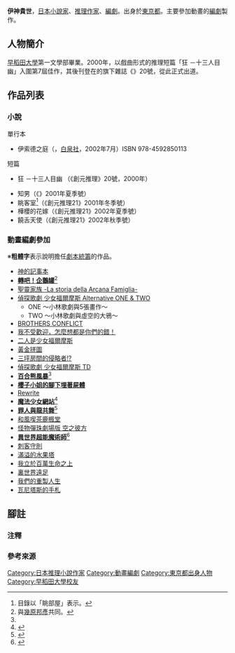 {{Notability Unreferenced|time=2016-09-02T14:49:49+00:00}} 	
{{noteTA|G1=Anime}}
{{japanese|japanese=伊神 貴世|kana=いかみ たかよ|romaji=Ikami Takayo}}
{{小說}}
{{文學}}
'''伊神貴世'''{{BD|1975年|||}}，[[日本|日本]][[小說家|小說家]]、[[推理作家|推理作家]]、[[編劇|編劇]]。出身於[[東京都|東京都]]。主要參加動畫的[[編劇|編劇]]製作。

== 人物簡介 ==
[[早稻田大學|早稻田大學]]第一文學部畢業。2000年，以戲曲形式的推理短篇「{{lang|ja|シェイクスピア}}狂{{lang|ja|い}} －十三人目{{lang|ja|の}}幽{{lang|ja|霊たちへ}}」入圍第7屆{{link-ja|創元推理短篇獎|創元推理短編賞}}佳作，其後刊登在{{link-ja|東京創元社|東京創元社}}的旗下雜誌《{{link-ja|創元推理|創元推理}}》20號，從此正式出道。

== 作品列表 ==
=== 小說 ===
; 單行本
* 伊索德之庭（{{link-ja|白泉社My文庫|白泉社My文庫}}，[[白泉社|白泉社]]，2002年7月）ISBN 978-4592850113 

; 短篇
* {{lang|ja|シェイクスピア}}狂{{lang|ja|い}} －十三人目{{lang|ja|の}}幽{{lang|ja|霊たちへ}} （《創元推理》20號，2000年） 
* 知{{lang|ja|られすぎた}}男（《{{link-ja|創元推理21|創元推理21}}》2001年夏季號）
* 眺{{lang|ja|めのいい}}客室<ref group="注">目錄以「眺{{lang|ja|めのいい}}部屋」表示。</ref>（《創元推理21》2001年冬季號）
* 樺櫻的花嫁（《創元推理21》2002年夏季號）
* 饒舌天使（《創元推理21》2002年秋季號）

=== 動畫編劇參加 ===
※'''粗體字'''表示說明擔任[[劇本統籌|劇本統籌]]的作品。
* [[神的記事本|神的記事本]]
* '''[[回轉企鵝罐|轉吧！企鵝罐]]'''<ref group="注" name="common">與[[幾原邦彥|幾原邦彥]]共同。</ref>
* [[聖靈家族|聖靈家族 -La storia della Arcana Famiglia-]]
* [[偵探歌劇_少女福爾摩斯|偵探歌劇 少女福爾摩斯 Alternative ONE & TWO]]
** ONE ～小林歌劇與5張畫作～
** TWO ～小林歌劇與虛空的大鴉～
* [[BROTHERS_CONFLICT|BROTHERS CONFLICT]]
* [[我不受歡迎，怎麼想都是你們的錯！|我不受歡迎，怎麼想都是你們的錯！]]
* [[偵探歌劇_少女福爾摩斯|二人是少女福爾摩斯]]
* [[黃金拼圖|黃金拼圖]]
* [[三坪房間的侵略者！？|三坪房間的侵略者!?]]
* [[偵探歌劇_少女福爾摩斯|偵探歌劇 少女福爾摩斯 TD]]
* '''[[百合熊風暴|百合熊風暴]]'''<ref group="注" name="common" />
* '''[[櫻子小姐的腳下埋著屍體|櫻子小姐的腳下埋著屍體]]'''
* [[Rewrite|Rewrite]]
* '''[[魔法少女網站|魔法少女網站]]'''<ref>{{cite web|url=https://anime.eiga.com/program/106587/|title=魔法少女網站：作品情報|publisher=Anime Hack|accessdate=2020-05-15|language=ja|archive-date=2020-10-24|archive-url=https://web.archive.org/web/20201024041509/https://anime.eiga.com/program/106587/|dead-url=no}}</ref>
* '''[[罪人與龍共舞|罪人與龍共舞]]'''<ref>{{cite web|url=https://anime.eiga.com/program/106350/|title=罪人與龍共舞：作品情報|publisher=Anime Hack|accessdate=2020-08-10|language=ja|archive-date=2020-10-22|archive-url=https://web.archive.org/web/20201022233716/https://anime.eiga.com/program/106350/|dead-url=no}}</ref>
* [[和風喫茶鹿楓堂|和風喫茶鹿楓堂]]
* [[怪物彈珠|怪物彈珠劇場版 空之彼方]]
* '''[[異世界超能魔術師|異世界超能魔術師]]'''<ref>{{cite web|url=https://anime.eiga.com/program/106983/|title=異世界超能魔術師：作品情報|publisher=Anime Hack|accessdate=2020-10-04|language=ja|archive-date=2020-10-22|archive-url=https://web.archive.org/web/20201022003532/https://anime.eiga.com/program/106983/|dead-url=no}}</ref>
* [[刺客守則|刺客守則]]
* [[滿溢的水果塔|滿溢的水果塔]]
* [[我立於百萬生命之上|我立於百萬生命之上]]
* [[裏世界遠足|裏世界遠足]]
* [[我們的重製人生|我們的重製人生]]
* [[瓦尼塔斯的手札|瓦尼塔斯的手札]]

== 腳註 ==
=== 注釋 ===
{{reflist|group="注"}}

=== 參考來源 ===
{{reflist}}

{{Normdaten}}
{{DEFAULTSORT:Ikami Takayo}}
[[Category:日本推理小說作家|Category:日本推理小說作家]]
[[Category:動畫編劇|Category:動畫編劇]]
[[Category:東京都出身人物|Category:東京都出身人物]]
[[Category:早稻田大學校友|Category:早稻田大學校友]]